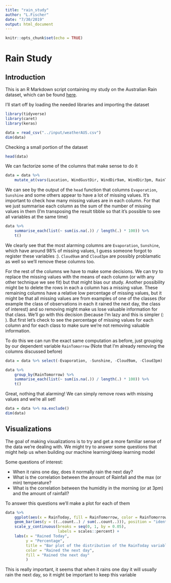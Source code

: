 ```yaml
---
title: "rain_study"
author: "L.Fischer"
date: "7/30/2019"
output: html_document
---
```


```r
knitr::opts_chunk$set(echo = TRUE)
```

# Rain Study

## Introduction

This is an R Markdown script containing my study on the Australian Rain dataset, which can be found [here](https://www.kaggle.com/jsphyg/weather-dataset-rattle-package).

I'll start off by loading the needed libraries and importing the dataset

```r
library(tidyverse)
library(caret)
library(keras)

data = read_csv("../input/weatherAUS.csv")
dim(data)
```

Checking a small portion of the dataset

```r
head(data)
```

We can factorize some of the columns that make sense to do it
```r
data = data %>% 
    mutate_at(vars(Location, WindGustDir, WindDir9am, WindDir3pm, RainToday, RainTomorrow), as.factor)
```

We can see by the output of the `head` function that columns `Evaporation`, `Sunshine` and some others appear to have a lot of missing values. It's important to check how many missing values are in each column.
For that we just summarise each column as the sum of the number of missing values in them (I'm transposing the result tibble so that it's possible to see all variables at the same time)

```r
data %>%
    summarise_each(list(~ sum(is.na(.)) / length(.) * 100)) %>%
    t()
```

We clearly see that the most alarming columns are `Evaporation`, `Sunshine`, which have around 98% of missing values, I guess someone forgot to register these variables :). `Cloud9am` and `Cloud3pm` are possibly problamatic as well so we'll remove these columns too.

For the rest of the columns we have to make some decisions. We can try to replace the missing values with the means of each column (or with any other technique we see fit) but that might bias our study. Another possibility might be to delete the rows in each a column has a missing value. These remaining columns have a relative low percentage of missing values, but it might be that all missing values are from examples of one of the classes (for example the class of observations in each it rained the next day, the class of interest) and so removing might make us lose valuable information for that class. We'll go with this decision (because I'm lazy and this is simpler (: ). But first let's check to see the percentage of missing values for each column and for each class to make sure we're not removing valuable information.

To do this we can run the exact same computation as before, just grouping by our dependent variable `RainTomorrow` (Note that I'm already removing the columns discussed before)

```r
data = data %>% select(-Evaporation, -Sunshine, -Cloud9am, -Cloud3pm)

data %>%
    group_by(RainTomorrow) %>%
    summarise_each(list(~ sum(is.na(.)) / length(.) * 100)) %>%
    t()
```

Great, nothing that alarming! We can simply remove rows with missing values and we're all set!

```r
data = data %>% na.exclude()
dim(data)
```

## Visualizations

The goal of making visualizations is to try and get a more familiar sense of the data we're dealing with. We might try to answer some questions that might help us when building our machine learning/deep learning model

Some questions of interest:

* When it rains one day, does it normally rain the next day?
* What is the correlation between the amount of Rainfall and the max (or min) temperature?
* What is the correlation between the humidity in the morning (or at 3pm) and the amount of rainfall?

To answer this questions we'll make a plot for each of them

```r
data %>%
    ggplot(aes(x = RainToday, fill = RainTomorrow, color = RainTomorrow)) +
    geom_bar(aes(y = ((..count..) / sum(..count..))), position = "identity", alpha = 0.5) +
    scale_y_continuous(breaks = seq(0, 1, by = 0.05),
                       labels = scales::percent) +
    labs(x = "Rained Today",
         y = "Percentage",
         title = "Bar plot of the distribution of the RainToday variable, colorized depending if it rained the next day",
         color = "Rained the next day",
         fill = "Rained the next day"
         )
```

This is really important, it seems that when it rains one day it will usually rain the next day, so it might be important to keep this variable